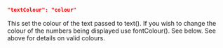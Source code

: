 ```json
"textColour": "colour"
```
This set the colour of the text passed to text(). If you wish to change the colour of the numbers being displayed use fontColour(). See below. See above for details on valid colours.
